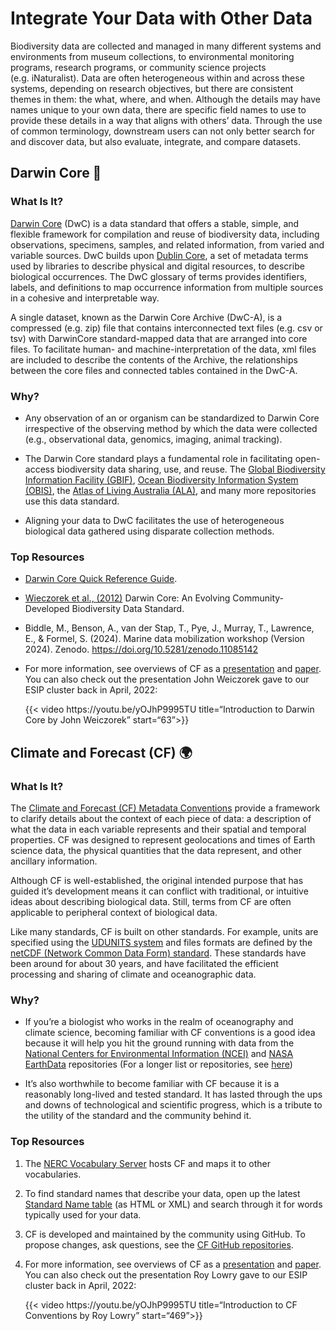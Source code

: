 # Integrate Your Data with Other Data

Biodiversity data are collected and managed in many different systems and environments from museum collections, to environmental monitoring programs, research programs, or community science projects (e.g. iNaturalist). Data are often heterogeneous within and across these systems, depending on research objectives, but there are consistent themes in them: the what, where, and when. Although the details may have names unique to your own data, there are specific field names to use to provide these details in a way that aligns with others’ data. Through the use of common terminology, downstream users can not only better search for and discover data, but also evaluate, integrate, and compare datasets.

## Darwin Core 🐘

### What Is It? 

[Darwin Core](https://dwc.tdwg.org) (DwC) is a data standard that offers a stable, simple, and flexible framework for compilation and reuse of biodiversity data, including observations, specimens, samples, and related information, from varied and variable sources. DwC builds upon [Dublin Core](https://esipfed.github.io/bds-primer-best-practices/MAKE_YOUR_DATA_INTERNET_READY.html#dublin-core), a set of metadata terms used by libraries to describe physical and digital resources, to describe biological occurrences. The DwC glossary of terms provides identifiers, labels, and definitions to map occurrence information from multiple sources in a cohesive and interpretable way. 

A single dataset, known as the Darwin Core Archive (DwC-A), is a compressed (e.g. zip) file that contains interconnected text files (e.g. csv or tsv) with DarwinCore standard-mapped data that are arranged into core files. To facilitate human- and machine-interpretation of the data, xml files are included to describe the contents of the Archive, the relationships between the core files and connected tables contained in the DwC-A.

### Why?

-   Any observation of an or organism can be standardized to Darwin Core irrespective of the observing method by which the data were collected (e.g., observational data, genomics, imaging, animal tracking). 

-   The Darwin Core standard plays a fundamental role in facilitating open-access biodiversity data sharing, use, and reuse. The [Global Biodiversity Information Facility (GBIF)](https://www.gbif.org/), [Ocean Biodiversity Information System (OBIS)](http://www.obis.org), the [Atlas of Living Australia (ALA)](https://www.ala.org.au/), and many more repositories use this data standard.

-   Aligning your data to DwC facilitates the use of heterogeneous biological data gathered using disparate collection methods.

### **Top Resources**

-   [Darwin Core Quick Reference Guide](https://dwc.tdwg.org/terms/).

-   [Wieczorek et al., (2012)](https://doi.org/10.1371/journal.pone.0029715) Darwin Core: An Evolving Community-Developed Biodiversity Data Standard.

-   Biddle, M., Benson, A., van der Stap, T., Pye, J., Murray, T., Lawrence, E., & Formel, S. (2024). Marine data mobilization workshop (Version 2024). Zenodo. <https://doi.org/10.5281/zenodo.11085142>

-   For more information, see overviews of CF as a [presentation](https://cfconventions.org/Data/cf-documents/overview/viewgraphs.pdf) and [paper](https://cfconventions.org/Data/cf-documents/overview/article.pdf). You can also check out the presentation John Weiczorek gave to our ESIP cluster back in April, 2022:

    {{< video https://youtu.be/yOJhP9995TU title="Introduction to Darwin Core by John Weiczorek" start="63">}}

## Climate and Forecast (CF) 🌍

### What Is It?

The [Climate and Forecast (CF) Metadata Conventions](https://cfconventions.org) provide a framework to clarify details about the context of each piece of data: a description of what the data in each variable represents and their spatial and temporal properties. CF was designed to represent geolocations and times of Earth science data, the physical quantities that the data represent, and other ancillary information.

Although CF is well-established, the original intended purpose that has guided it's development means it can conflict with traditional, or intuitive ideas about describing biological data. Still, terms from CF are often applicable to peripheral context of biological data.

Like many standards, CF is built on other standards. For example, units are specified using the [UDUNITS system](https://cfconventions.org/faq.html#units-in-cf-udunits) and files formats are defined by the [netCDF (Network Common Data Form) standard](https://www.ogc.org/publications/standard/netcdf/). These standards have been around for about 30 years, and have facilitated the efficient processing and sharing of climate and oceanographic data.

### Why?

-   If you’re a biologist who works in the realm of oceanography and climate science, becoming familiar with CF conventions is a good idea because it will help you hit the ground running with data from the [National Centers for Environmental Information (NCEI)](https://www.ncei.noaa.gov/) and [NASA EarthData](https://www.earthdata.nasa.gov/) repositories (For a longer list or repositories, see [here](https://cfconventions.org/projects-activities.html))

-   It's also worthwhile to become familiar with CF because it is a reasonably long-lived and tested standard. It has lasted through the ups and downs of technological and scientific progress, which is a tribute to the utility of the standard and the community behind it.

### **Top Resources**

1.  The [NERC Vocabulary Server](https://vocab.nerc.ac.uk/) hosts CF and maps it to other vocabularies. 

2.  To find standard names that describe your data, open up the latest [Standard Name table](https://cfconventions.org/vocabularies.html) (as HTML or XML) and search through it for words typically used for your data.

3.  CF is developed and maintained by the community using GitHub. To propose changes, ask questions, see the [CF GitHub repositories](https://github.com/cf-convention).

4.  For more information, see overviews of CF as a [presentation](https://cfconventions.org/Data/cf-documents/overview/viewgraphs.pdf) and [paper](https://cfconventions.org/Data/cf-documents/overview/article.pdf). You can also check out the presentation Roy Lowry gave to our ESIP cluster back in April, 2022:

    {{< video https://youtu.be/yOJhP9995TU title="Introduction to CF Conventions by Roy Lowry" start="469">}}
